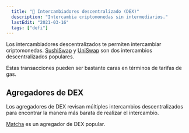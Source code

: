```yaml
---
  title: "💱 Intercambiadores descentralizado (DEX)"
  description: "Intercambia criptomonedas sin intermediarios."
  lastEdit: "2021-03-16"
  tags: ["defi"]
---
```


Los intercambiadores descentralizados te permiten intercambiar criptomonedas. [SushiSwap](https://app.sushiswap.fi/) y [UniSwap](https://app.uniswap.org/#/swap) son dos intercambios descentralizados populares.

Estas transacciones pueden ser bastante caras en términos de tarifas de gas.

## Agregadores de DEX

Los agregadores de DEX revisan múltiples intercambios descentralizados para encontrar la manera más barata de realizar el intercambio.

[Matcha](https://matcha.xyz) es un agregador de DEX popular.
